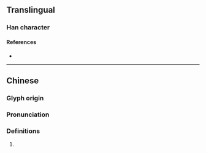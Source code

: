 {{character info/new}}
==Translingual==

===Han character===
{{Han char|rn=86|rad=火|as=09|sn=13|four=91860|canj=FFYR|ids=⿰炎占}}

====References====
* {{Han ref|kx=0676.160|dkj=19191|dj=1087.200|hdz=32219.100|uh=7154|ud=29012|bh=DE6C|bd=56940}}

----

==Chinese==
{{zh-forms}}

===Glyph origin===
{{Han etym}}

===Pronunciation===
{{zh-pron
|m=shǎn
|c=sim2
|mc=y
|oc=y
|cat=
}}

===Definitions===
{{zh-hanzi}}

# {{rfdef|zh}}